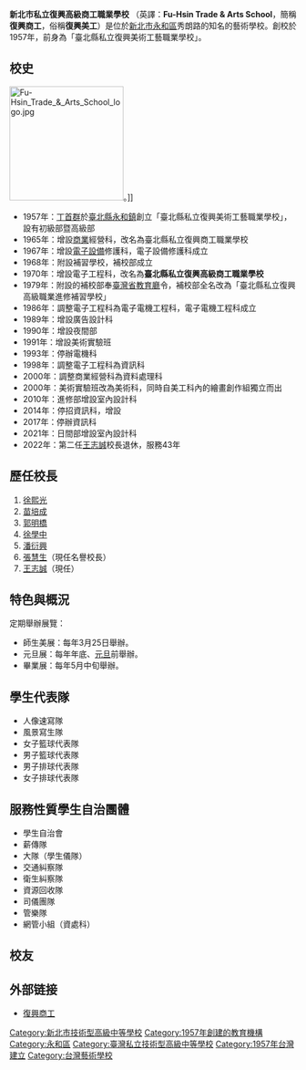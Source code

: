 {{Prose|time=2022-03-09T13:31:47+00:00}}
{{Unreferenced|time=2022-03-09T13:31:47+00:00}}
{{Infobox School
| name = 新北市私立復興高級商工職業學校
| image = Fu-Hsin Trade & Arts School 20071002 night.jpg
| motto = 真 善 美 新
| established = 1957年（[[中華民國|民國]]46年）
| type = 私立[[技術型高級中等學校|技術型高級中等學校]]
| district = [[新北市|新北市]][[永和區|永和區]]
| grades = 日間部：5個科系共63班<br />進修部：3個科系共21班<br />總計：84班
| principal = 王志誠
| free_label = 科系
| free_text = 資料處理科<br />美工科<br />美術科<br />廣告設計科<br />室內設計科
| location =  {{flagicon|TWN}}[[新北市|新北市]][[永和區|永和區]]秀朗路一段201號
| number = +886-2-2926-2121
| fax=+886-2-2923-0186
| website = [https://www.fhvs.ntpc.edu.tw/ www.fhvs.ntpc.edu.tw]
| other_name = Fu-Hsin Trade & Arts School
}}

'''新北市私立復興高級商工職業學校''' （英譯：'''Fu-Hsin Trade & Arts School'''，簡稱'''復興商工'''，俗稱'''復興美工'''）是位於[[新北市|新北市]][[永和區|永和區]]秀朗路的知名的藝術學校。創校於1957年，前身為「臺北縣私立復興美術工藝職業學校」。

== 校史 ==
[[File:Fu-Hsin_Trade_&_Arts_School_logo.jpg|200px]]。]]
*1957年：[[丁首群|丁首群]]於[[臺北縣|臺北縣]][[永和鎮|永和鎮]]創立「臺北縣私立復興美術工藝職業學校」，設有初級部暨高級部
*1965年：增設[[商業|商業]]經營科，改名為臺北縣私立復興商工職業學校
*1967年：增設[[電子設備|電子設備]]修護科，電子設備修護科成立
*1968年：附設補習學校，補校部成立
*1970年：增設電子工程科，改名為'''臺北縣私立復興高級商工職業學校'''
*1979年：附設的補校部奉[[臺灣省教育廳|臺灣省教育廳]]令，補校部全名改為「臺北縣私立復興高級職業進修補習學校」
*1986年：調整電子工程科為電子電機工程科，電子電機工程科成立
*1989年：增設廣告設計科
*1990年：增設夜間部
*1991年：增設美術實驗班
*1993年：停辦電機科
*1998年：調整電子工程科為資訊科
*2000年：調整商業經營科為資料處理科
*2000年：美術實驗班改為美術科，同時自美工科內的繪畫創作組獨立而出
*2010年：進修部增設室內設計科
*2014年：停招資訊科，增設
*2017年：停辦資訊科
*2021年：日間部增設室內設計科
*2022年：第二任[[王志誠|王志誠]]校長退休，服務43年

== 歷任校長 == 
#[[徐熙光|徐熙光]] 
#[[苗培成|苗培成]]
#[[郭明橋|郭明橋]] 
#[[徐學中|徐學中]]  
#[[潘衍興|潘衍興]] 
#[[張慧生|張慧生]]（現任名譽校長）
#[[王志誠|王志誠]]（現任）

== 特色與概況 ==
定期舉辦展覽：
*師生美展：每年3月25日舉辦。
*元旦展：每年年底、[[元旦|元旦]]前舉辦。
*畢業展：每年5月中旬舉辦。

== 學生代表隊 ==
*人像速寫隊
*風景寫生隊
*女子籃球代表隊
*男子籃球代表隊
*男子排球代表隊
*女子排球代表隊

== 服務性質學生自治團體 ==
*學生自治會
*薪傳隊
*大隊（學生儀隊）
*交通糾察隊
*衛生糾察隊
*資源回收隊
*司儀團隊
*管樂隊
*網管小組（資處科）

== 校友 ==
{{main|Category:新北市私立復興高級商工職業學校校友}}

== 外部链接 ==
*[https://www.fhvs.ntpc.edu.tw/ 復興商工] {{Wayback|url=https://www.fhvs.ntpc.edu.tw/ |date=20201128045133 }} 

{{新北市高級中等學校列表}}

[[Category:新北市技術型高級中等學校|Category:新北市技術型高級中等學校]]
[[Category:1957年創建的教育機構|Category:1957年創建的教育機構]]
[[Category:永和區|Category:永和區]]
[[Category:臺灣私立技術型高級中等學校|Category:臺灣私立技術型高級中等學校]]
[[Category:1957年台灣建立|Category:1957年台灣建立]]
[[Category:台灣藝術學校|Category:台灣藝術學校]]